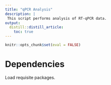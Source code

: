 ```yaml
---
title: "qPCR Analysis"
description: |
 This script performs analysis of RT-qPCR data.
output:
  distill::distill_article:
    toc: true
---
```


```r
knitr::opts_chunk$set(eval = FALSE)
```

# Dependencies

Load requisite packages.


